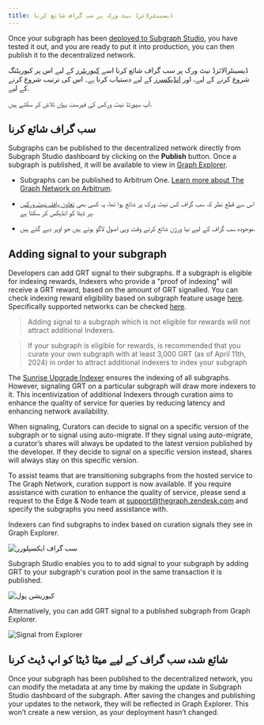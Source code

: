 ```yaml
---
title: ڈیسینٹرلائزڈ نیٹ ورک پر سب گراف شائع کرنا
---
```


Once your subgraph has been [deployed to Subgraph Studio](/deploying/deploying-a-subgraph-to-studio), you have tested it out, and you are ready to put it into production, you can then publish it to the decentralized network.

ڈیسینٹرالائزڈ نیٹ ورک پر سب گراف شائع کرنا اسے [کیوریٹرز](/network/curating) کے لیے اس پر کیوریٹنگ شروع کرنے کے لیے، اور [انڈیکسرز](/network/indexing) کے لیے دستیاب کرتا ہے۔ اس کی ترتیب شروع کرنے کے لیے.

<VideoEmbed youtube="satdwdbvzAQ" />

آپ سپورٹڈ نیٹ ورکس کی فہرست [یہاں](/developing/supported-networks) تلاش کر سکتے ہیں.

## سب گراف شائع کرنا

Subgraphs can be published to the decentralized network directly from Subgraph Studio dashboard by clicking on the **Publish** button. Once a subgraph is published, it will be available to view in [Graph Explorer](https://thegraph.com/explorer/).

- Subgraphs can be published to Arbitrum One. [Learn more about The Graph Network on Arbitrum](/arbitrum/arbitrum-faq).

- اس سے قطع نظر کہ سب گراف کس نیٹ ورک پر شائع ہوا تھا، یہ کسی بھی [تعاون یافتہ نیٹ ورکس](/developing/supported-networks) پر ڈیٹا کو انڈیکس کر سکتا ہے.

- موجودہ سب گراف کے لیے نیا ورژن شائع کرتے وقت وہی اصول لاگو ہوتے ہیں جو اوپر دیے گئے ہیں.

## Adding signal to your subgraph

Developers can add GRT signal to their subgraphs. If a subgraph is eligible for indexing rewards, Indexers who provide a "proof of indexing" will receive a GRT reward, based on the amount of GRT signalled. You can check indexing reward eligibility based on subgraph feature usage [here](https://github.com/graphprotocol/indexer/blob/main/docs/feature-support-matrix.md). Specifically supported networks can be checked [here](/developing/supported-networks).

> Adding signal to a subgraph which is not eligible for rewards will not attract additional Indexers.

> If your subgraph is eligible for rewards, is recommended that you curate your own subgraph with at least 3,000 GRT (as of April 11th, 2024) in order to attract additional indexers to index your subgraph

The [Sunrise Upgrade Indexer](/sunrise/#what-is-the-upgrade-indexer) ensures the indexing of all subgraphs. However, signaling GRT on a particular subgraph will draw more indexers to it. This incentivization of additional Indexers through curation aims to enhance the quality of service for queries by reducing latency and enhancing network availability.

When signaling, Curators can decide to signal on a specific version of the subgraph or to signal using auto-migrate. If they signal using auto-migrate, a curator’s shares will always be updated to the latest version published by the developer. If they decide to signal on a specific version instead, shares will always stay on this specific version.

To assist teams that are transitioning subgraphs from the hosted service to The Graph Network, curation support is now available. If you require assistance with curation to enhance the quality of service, please send a request to the Edge & Node team at support@thegraph.zendesk.com and specify the subgraphs you need assistance with.

Indexers can find subgraphs to index based on curation signals they see in Graph Explorer.

![سب گراف ایکسپلورر](/img/explorer-subgraphs.png)

Subgraph Studio enables you to to add signal to your subgraph by adding GRT to your subgraph's curation pool in the same transaction it is published.

![کیوریشن پول](/img/curate-own-subgraph-tx.png)

Alternatively, you can add GRT signal to a published subgraph from Graph Explorer.

![Signal from Explorer](/img/signal-from-explorer.png)

## شائع شدہ سب گراف کے لیے میٹا ڈیٹا کو اپ ڈیٹ کرنا

Once your subgraph has been published to the decentralized network, you can modify the metadata at any time by making the update in Subgraph Studio dashboard of the subgraph. After saving the changes and publishing your updates to the network, they will be reflected in Graph Explorer. This won’t create a new version, as your deployment hasn’t changed.
